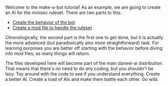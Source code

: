 Welcome to the make-a-bot tutorial! As an example, we are going to create an AI for the minisec ruleset. There are two parts to this:
* [[daneel-ai/tutorial/rules|Create the behavior of the bot]]
* [[daneel-ai/tutorial/mod|Create a mod file to handle the ruleset]]

Chronologically, the second part is the first one to get done, but it is actually the more advanced (but paradoxically also more straightforward) task. For learning purposes you are better off starting with the behavior before diving into mod files, as many things will return.

The files developed here will become part of the main daneel-ai distribution. That means that there's no need to do any coding, but you shouldn't be lazy. Toy around with the code to see if you understand everything. Create a better AI. Create a load of AIs and make them battle each other. Go wild.
